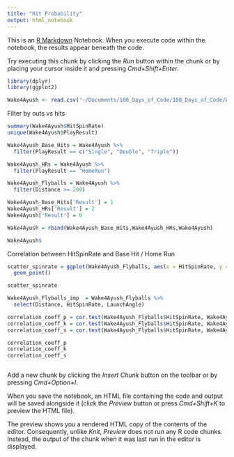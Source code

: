 ```yaml
---
title: "Hit Probability"
output: html_notebook
---
```


This is an [R Markdown](http://rmarkdown.rstudio.com) Notebook. When you execute code within the notebook, the results appear beneath the code. 

Try executing this chunk by clicking the *Run* button within the chunk or by placing your cursor inside it and pressing *Cmd+Shift+Enter*. 

```r
library(dplyr)
library(ggplot2)
```

```r
Wake4Ayush <- read.csv("~/Documents/100_Days_of_Code/100_Days_of_Code/Wake_Forest/Wake_Forest_Baseball/Wake4Ayush.csv")
```
Filter by outs vs hits
```r
summary(Wake4Ayush$HitSpinRate)
unique(Wake4Ayush$PlayResult)

Wake4Ayush_Base_Hits = Wake4Ayush %>%
  filter(PlayResult == c("Single", "Double", "Triple"))

Wake4Ayush_HRs = Wake4Ayush %>%
  filter(PlayResult == "HomeRun")

Wake4Ayush_Flyballs = Wake4Ayush %>%
  filter(Distance >= 200)

Wake4Ayush_Base_Hits['Result'] = 1
Wake4Ayush_HRs['Result'] = 2
Wake4Ayush['Result'] = 0

Wake4Ayush = rbind(Wake4Ayush_Base_Hits,Wake4Ayush_HRs,Wake4Ayush)

Wake4Ayush$
```
Correlation between HitSpinRate and Base Hit / Home Run
```r
scatter_spinrate = ggplot(Wake4Ayush_Flyballs, aes(x = HitSpinRate, y = Distance )) +
  geom_point()

scatter_spinrate

Wake4Ayush_Flyballs_imp  = Wake4Ayush_Flyballs %>%
  select(Distance, HitSpinRate, LaunchAngle)


```

```r
correlation_coeff_p = cor.test(Wake4Ayush_Flyballs$HitSpinRate, Wake4Ayush_Flyballs$Distance, method = "pearson", conf.level = 0.95)
correlation_coeff_k = cor.test(Wake4Ayush_Flyballs$HitSpinRate, Wake4Ayush_Flyballs$Distance, method = "kendall", conf.level = 0.95)
correlation_coeff_s = cor.test(Wake4Ayush_Flyballs$HitSpinRate, Wake4Ayush_Flyballs$Distance, method = "spearman", conf.level = 0.95)

correlation_coeff_p
correlation_coeff_k
correlation_coeff_s
```

```r

```


Add a new chunk by clicking the *Insert Chunk* button on the toolbar or by pressing *Cmd+Option+I*.

When you save the notebook, an HTML file containing the code and output will be saved alongside it (click the *Preview* button or press *Cmd+Shift+K* to preview the HTML file). 

The preview shows you a rendered HTML copy of the contents of the editor. Consequently, unlike *Knit*, *Preview* does not run any R code chunks. Instead, the output of the chunk when it was last run in the editor is displayed.

